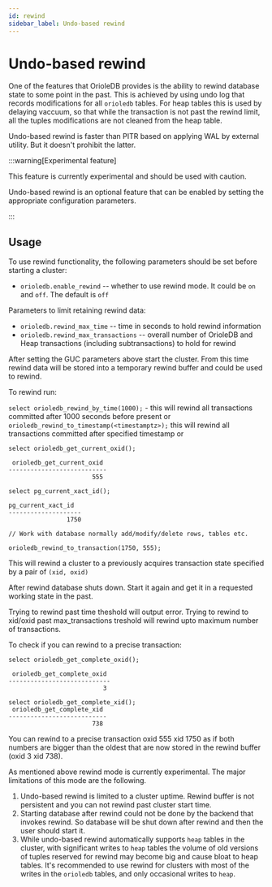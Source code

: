 ```yaml
---
id: rewind
sidebar_label: Undo-based rewind
---
```


# Undo-based rewind

One of the features that OrioleDB provides is the ability to rewind database state to some point in the past. This is achieved by using undo log that records modifications for all ```orioledb``` tables. For heap tables this is used by delaying vaccuum, so that while the transaction is not past the rewind limit, all the tuples modifications are not cleaned from the heap table.

Undo-based rewind is faster than PITR based on applying WAL by external utility. But it doesn't prohibit the latter.

:::warning[Experimental feature]

This feature is currently experimental and should be used with caution.

Undo-based rewind is an optional feature that can be enabled by setting the appropriate configuration parameters.

:::

## Usage

To use rewind functionality, the following parameters should be set before starting a cluster:

- `orioledb.enable_rewind` -- whether to use rewind mode. It could be `on` and `off`. The default is `off`

Parameters to limit retaining rewind data:

- `orioledb.rewind_max_time` -- time in seconds to hold rewind information
- `orioledb.rewind_max_transactions` -- overall number of OrioleDB and Heap transactions (including subtransactions) to hold for rewind

After setting the GUC parameters above start the cluster. From this time rewind data will be stored into a temporary rewind buffer and could be used to rewind.

To rewind run:

`select orioledb_rewind_by_time(1000);` - this will rewind all transactions committed after 1000 seconds before present
or
`orioledb_rewind_to_timestamp(<timestamptz>);` this will rewind all transactions committed after specified timestamp
or
```
select orioledb_get_current_oxid();

 orioledb_get_current_oxid
---------------------------
                       555

select pg_current_xact_id();

pg_current_xact_id
--------------------
                1750

// Work with database normally add/modify/delete rows, tables etc.

orioledb_rewind_to_transaction(1750, 555);
```
This will rewind a cluster to a previously acquires transaction state specified by a pair of `(xid, oxid)`

After rewind database shuts down. Start it again and get it in a requested working state in the past.

Trying to rewind past time theshold will output error. Trying to rewind to xid/oxid past max_transactions treshold will rewind upto maximum number of transactions.

To check if you can rewind to a precise transaction:
```
select orioledb_get_complete_oxid();

 orioledb_get_complete_oxid
----------------------------
                          3

select orioledb_get_complete_xid();
 orioledb_get_complete_xid
---------------------------
                       738
```
You can rewind to a precise transaction oxid 555 xid 1750 as if both numbers are bigger than the oldest that are now stored in the rewind buffer (oxid 3 xid 738).

As mentioned above rewind mode is currently experimental. The major limitations of this mode are the following.

1. Undo-based rewind is limited to a cluster uptime. Rewind buffer is not persistent and you can not rewind past cluster start time.
2. Starting database after rewind could not be done by the backend that invokes rewind. So database will be shut down after rewind and then the user should start it.
3. While undo-based rewind automatically supports `heap` tables in the cluster, with significant writes to `heap` tables the volume of old versions of tuples reserved for rewind may become big and cause bloat to heap tables. It's recommended to use rewind for clusters with most of the writes in the `orioledb` tables, and only occasional writes to `heap`.

